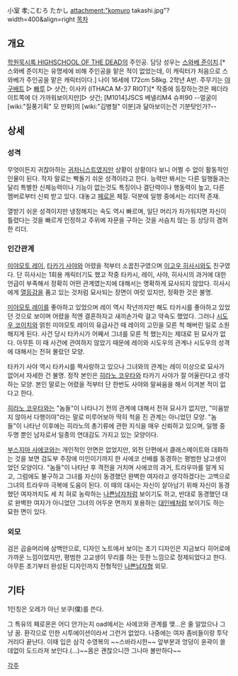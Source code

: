 小室 孝;こむろ たかし
attachment:"komuro takashi.jpg"?width=400&align=right
[[목차]]
== 개요 ==
[[학원묵시록 HIGHSCHOOL OF THE DEAD]]의 주인공. 담당 성우는 [[스와베 준이치]].[* 스와베 준이치는 유명세에 비해 주인공을 맡은 적이 없었는데, 이 캐릭터가 처음으로 스와베가 주인공을 맡은 캐릭터이다.] 나이 16세에 172cm 58kg. 2학년 A반.
주무기는 [[야구배트]] ▷ [[빠루]] ▷ 샷건; 이사카 (ITHACA M-37 RIOT)[* 작중에 등장하는것은 페더라이트쪽에 더 가까워보이지만]▷ 샷건; [M1014]JSCS 베넬리M4 슈퍼90
--얼굴이 [wiki:"질풍기획" 모 만화]의 [wiki:"김병철" 이분]과 닮아보이는건 기분탓인가?--

== 상세 ==
=== 성격 ===
무엇이든지 귀찮아하는 [[귀차니스트]]였지만 상황이 상황이다 보니 어쩔 수 없이 활동적인 인물이 된다. 작자 말로는 빡돌기 쉬운 성격이라고 한다. 능력만 봐서는 다른 일행들과는 달리 특별한 신체능력이나 기능이 없는것도 특징이나 결단력이나 행동력이 높고, 다른 멤버로부터 신뢰 받고 있다. 대놓고 [[페로몬]] 체질. 덕분에 일행 중에서는 리더적 존재.

열받기 쉬운 성격이지만 냉정해지는 속도 역시 빠르며, 일단 머리가 차가워지면 자신이 틀렸다는 것을 빠르게 인정하고 주위에 자문을 구하는 것을 서슴치 않는 등 상당히 겸허한 리더.

=== 인간관계 ===
[[미야모토 레이]], [[타카기 사야]]와 어렸을 적부터 소꿉친구였으며 [[이고우 히사시]]와도 친구였다. 단 히사시는 1회용 캐릭터기도 했고 작중 타카시, 레이, 사야, 히사시의 과거에 대한 언급이 부족해서 정확히 어떤 관계였는지에 대해서는 명확하게 묘사되지 않았다. 히사시에게 [[열등감]]을 품고 있는 것처럼 묘사되는 장면이 여럿 있지만, 정확한 것은 불명.

[[미야모토 레이]]를 좋아하고 있었으며 레이 역시 작년까지만 해도 타카시를 좋아하고 있었던 것으로 보이며 어렸을 적엔 결혼하자고 새끼손가락 걸고 약속도 했었다. 그러나 [[시도우 코이치]]와 얽힌 미야모토 레이의 유급사건 때 레이의 고민을 모른 척 해버린 일로 소원해지게 된다. 사건 당시 타카시가 어째서 그녀를 모른 척 했는지는 제대로 된 묘사가 없다.
아무튼 이 때 사건에 관여하지 않았기 때문에 레이와 시도우의 관계나 시도우의 성격에 대해서는 전혀 몰랐던 모양.

타카기 사야 역시 타카시를 짝사랑하고 있으나 그녀와의 관계는 레이 이상으로 묘사가 없어서 자세한 건 불명. 정작 본인은 [[히라노 코우타]]와 타카기 사야가 잘 어울린다고 생각하는 모양. 본인 말로는 어렸을 적부터 단 한번도 사야와 말싸움을 해서 이겨본 적이 없다고 한다.

[[히라노 코우타]]와는 "놈들"이 나타나기 전의 관계에 대해서 전혀 묘사가 없지만, "미움받지 않아서 다행이야"라는 말로 미루어보아 딱히 척을 진 관계는 아니었던 모양. "놈들"이 나타난 이후에는 히라노의 총기류에 관한 지식을 매우 신뢰하고 있으며, 일행 중 두명 뿐인 남자로서 일종의 연대감도 가지고 있는 모양이다.

[[부스지마 사에코]]와는 개인적인 안면은 없었지만, 외전 단편에서 클래스메이트와 대화하는 것을 보면 검도부 주장에 미인이기까지 한 사에코 선배를 동경하는 평범한 남고생이었던 모양이다. "놈들"이 나타난 후 격전을 거치며 사에코의 과거, 트라우마를 알게 되고, 그럼에도 불구하고 그녀를 자신이 동경했던 완벽한 여자라고 생각하겠다는 고백으로 그녀의 트라우마 극복에 도움이 된다. 이 때의 대사는 자신이 살아남기 위해 자신이 동경했던 여자까지도 세 치 혀로 농락하는 [[나쁜남자]]처럼 보이기도 하고, 반대로 동경했던 대로 완벽한 여자가 아니었던 그녀의 어두운 면까지 포용하는 [[대인배]]처럼 보이기도 하는 묘한 면이 있다.

=== 외모 ===
검은 곱슬머리에 삼백안으로, 디자인 노트에서 보이는 초기 디자인은 지금보다 히어로에 가까운 느낌이었지만, 평범한 고교생이 무리를 하는 듯한 느낌으로 정제되었다고 한다. 아무튼 초기부터 완성된 디자인까지 전형적인 [[나쁜남자]]형 외모.

== 기타 ==
1인칭은 오레가 아닌 보쿠(僕)를 쓴다.

그 특유의 페로몬은 어디 안가는지 oad에서는 사에코와 관계를 맺...은 줄 알았으나 그냥 꿈. 환각으로 인한 시투에이션이라서 그런거 없었다. 나중에는 여자 좀비들이랑 투닥거리다 끝난다. 이때 입은 삼각 수영복의 ~~스바라시한~~ 앞부분과 엉덩이 윤곽이 쓸데없이 도드라져 보인다.(...)~~몸은 괜찮으니깐 그나마 볼만하다~~

[[각주]]
